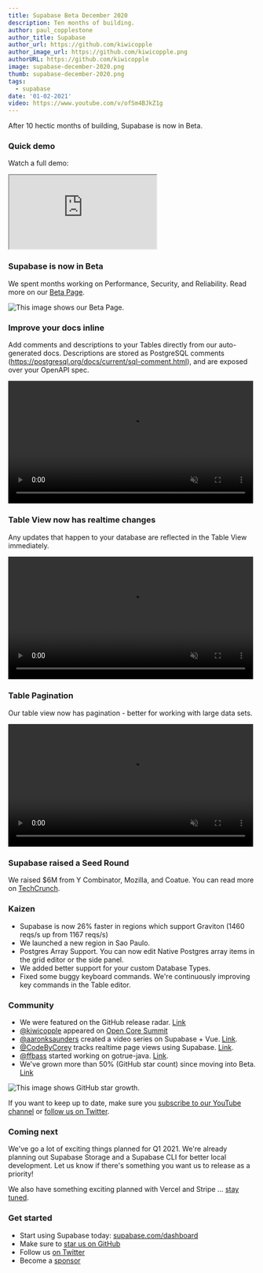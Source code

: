 ```yaml
---
title: Supabase Beta December 2020
description: Ten months of building.
author: paul_copplestone
author_title: Supabase
author_url: https://github.com/kiwicopple
author_image_url: https://github.com/kiwicopple.png
authorURL: https://github.com/kiwicopple
image: supabase-december-2020.png
thumb: supabase-december-2020.png
tags:
  - supabase
date: '01-02-2021'
video: https://www.youtube.com/v/ofSm4BJkZ1g
---
```


After 10 hectic months of building, Supabase is now in Beta.

### Quick demo

Watch a full demo:

<div className="video-container">
  <iframe
    className="video-with-border w-full"
    src="https://www.youtube-nocookie.com/embed/ofSm4BJkZ1g"
    frameBorder="1"
    allow="accelerometer; autoplay; clipboard-write; encrypted-media; gyroscope; picture-in-picture"
    allowFullScreen
  ></iframe>
</div>

### Supabase is now in Beta

We spent months working on Performance, Security, and Reliability. Read more on our [Beta Page](/beta).

![This image shows our Beta Page.](/images/blog/blog/dec-beta.png)

### Improve your docs inline

Add comments and descriptions to your Tables directly from our auto-generated docs. Descriptions are stored as PostgreSQL comments (https://postgresql.org/docs/current/sql-comment.html), and are exposed over your OpenAPI spec.

<video width="99%" autoPlay muted playsInline controls={true}>
  <source
    src="https://xguihxuzqibwxjnimxev.supabase.co/storage/v1/object/public/videos/docs/update-docs.mp4"
    type="video/mp4"
  />
</video>

### Table View now has realtime changes

Any updates that happen to your database are reflected in the Table View immediately.

<video width="99%" autoPlay muted playsInline controls={true}>
  <source
    src="https://xguihxuzqibwxjnimxev.supabase.co/storage/v1/object/public/videos/docs/realtime-updates.mp4"
    type="video/mp4"
  />
</video>

### Table Pagination

Our table view now has pagination - better for working with large data sets.

<video width="99%" autoPlay muted playsInline controls={true}>
  <source
    src="https://xguihxuzqibwxjnimxev.supabase.co/storage/v1/object/public/videos/docs/table-pagination.mp4"
    type="video/mp4"
  />
</video>

### Supabase raised a Seed Round

We raised $6M from Y Combinator, Mozilla, and Coatue. You can read more on [TechCrunch](https://techcrunch.com/2020/12/15/supabase-raises-6m-for-its-open-source-firebase-alternative).

### Kaizen

- Supabase is now 26% faster in regions which support Graviton (1460 reqs/s up from 1167 reqs/s)
- We launched a new region in Sao Paulo.
- Postgres Array Support. You can now edit Native Postgres array items in the grid editor or the side panel.
- We added better support for your custom Database Types.
- Fixed some buggy keyboard commands. We're continuously improving key commands in the Table editor.

### Community

- We were featured on the GitHub release radar. [Link](https://github.blog/2020-12-07-release-radar-dec-2020/)
- [@kiwicopple](https://twitter.com/kiwicopple) appeared on [Open Core Summit](https://2020.opencoresummit.com/)
- [@aaronksaunders](https://twitter.com/aaronksaunders) created a video series on Supabase + Vue. [Link](https://twitter.com/aaronksaunders/status/1339981480202743811).
- [@CodeByCorey](https://twitter.com/CodeByCorey) tracks realtime page views using Supabase. [Link](https://twitter.com/CodeByCorey/status/1344650699645325312).
- [@ffbass](https://github.com/ffabss) started working on gotrue-java. [Link](https://github.com/supabase/gotrue-java).
- We've grown more than 50% (GitHub star count) since moving into Beta. [Link](https://twitter.com/supabase/status/1345410714836594693)

![This image shows GitHub star growth.](/images/blog/blog/dec-starcount.png)

If you want to keep up to date, make sure you [subscribe to our YouTube channel](https://www.youtube.com/c/supabase) or [follow us on Twitter](https://twitter.com/supabase).

### Coming next

We've go a lot of exciting things planned for Q1 2021. We're already planning out Supabase Storage and a Supabase CLI for better local development. Let us know if there's something you want us to release as a priority!

We also have something exciting planned with Vercel and Stripe ... [stay tuned](https://twitter.com/rauchg/status/1331021818681978881).

### Get started

- Start using Supabase today: [supabase.com/dashboard](https://supabase.com/dashboard/)
- Make sure to [star us on GitHub](https://github.com/supabase/supabase)
- Follow us [on Twitter](https://twitter.com/supabase)
- Become a [sponsor](https://github.com/sponsors/supabase)

